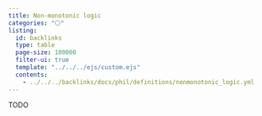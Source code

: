 ```yaml
---
title: Non-monotonic logic
categories: "⚪"
listing:
  id: backlinks
  type: table
  page-size: 100000
  filter-ui: true
  template: "../../../ejs/custom.ejs"
  contents:
    - ../../../backlinks/docs/phil/definitions/nonmonotonic_logic.yml
---
```


TODO